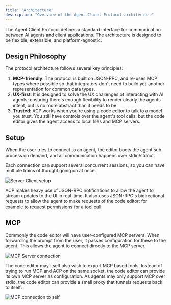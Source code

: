 ```yaml
---
title: "Architecture"
description: "Overview of the Agent Client Protocol architecture"
---
```


The Agent Client Protocol defines a standard interface for communication between AI agents and client applications. The architecture is designed to be flexible, extensible, and platform-agnostic.

## Design Philosophy

The protocol architecture follows several key principles:

1. **MCP-friendly**: The protocol is built on JSON-RPC, and re-uses MCP types where possible so that integrators don't need to build yet-another representation for common data types.
2. **UX-first**: It is designed to solve the UX challenges of interacting with AI agents; ensuring there's enough flexibility to render clearly the agents intent, but is no more abstract than it needs to be.
3. **Trusted**: ACP works when you're using a code editor to talk to a model you trust. You still have controls over the agent's tool calls, but the code editor gives the agent access to local files and MCP servers.

## Setup

When the user tries to connect to an agent, the editor boots the agent sub-process on demand, and all communication happens over stdin/stdout.

Each connection can support several concurrent sessions, so you can have multiple trains of thought going on at once.

![Server Client setup](../images/server-client.svg)

ACP makes heavy use of JSON-RPC notifications to allow the agent to stream updates to the UI in real-time. It also uses JSON-RPC's bidirectional requests to allow the agent to make requests of the code editor: for example to request permissions for a tool call.

## MCP

Commonly the code editor will have user-configured MCP servers. When forwarding the prompt from the user, it passes configuration for these to the agent. This allows the agent to connect directly to the MCP server.

![MCP Server connection](../images/mcp.svg)

The code editor may itself also wish to export MCP based tools. Instead of trying to run MCP and ACP on the same socket, the code editor can provide its own MCP server as configuration. As agents may only support MCP over stdio, the code editor can provide a small proxy that tunnels requests back to itself:

![MCP connection to self](../images/mcp-proxy.svg)
